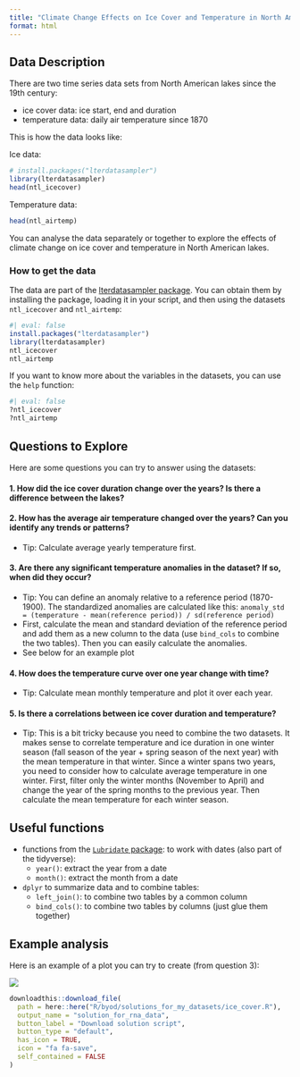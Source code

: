 ```yaml
---
title: "Climate Change Effects on Ice Cover and Temperature in North American Lakes"
format: html
---
```


## Data Description

There are two time series data sets from North American lakes since the 19th century:

- ice cover data: ice start, end and duration
- temperature data: daily air temperature since 1870

This is how the data looks like:

Ice data:

```r
# install.packages("lterdatasampler")
library(lterdatasampler)
head(ntl_icecover)
```

Temperature data:

```r
head(ntl_airtemp)
```

You can analyse the data separately or together to explore the effects of climate change on ice cover and temperature in North American lakes.

### How to get the data

The data are part of the [lterdatasampler package](https://lter.github.io/lterdatasampler/index.html). You can obtain them by installing the package, loading it in your script, and then using the datasets `ntl_icecover` and `ntl_airtemp`:

```r
#| eval: false
install.packages("lterdatasampler")
library(lterdatasampler)
ntl_icecover
ntl_airtemp
```

If you want to know more about the variables in the datasets, you can use the `help` function:

```r
#| eval: false
?ntl_icecover
?ntl_airtemp
```

## Questions to Explore

Here are some questions you can try to answer using the datasets:

#### 1. How did the ice cover duration change over the years? Is there a difference between the lakes?

#### 2. How has the average air temperature changed over the years? Can you identify any trends or patterns?

- Tip: Calculate average yearly temperature first.

#### 3. Are there any significant temperature anomalies in the dataset? If so, when did they occur?

  - Tip: You can define an anomaly relative to a reference period (1870-1900). The standardized anomalies are calculated like this: `anomaly_std = (temperature - mean(reference period)) / sd(reference period)`
  - First, calculate the mean and standard deviation of the reference period and add them as a new column to the data (use `bind_cols` to combine the two tables). Then you can easily calculate the anomalies.
  - See below for an example plot
  
#### 4. How does the temperature curve over one year change with time?
  - Tip: Calculate mean monthly temperature and plot it over each year.
  
#### 5. Is there a correlations between ice cover duration and temperature?
  - Tip: This is a bit tricky because you need to combine the two datasets. 
  It makes sense to correlate temperature and ice duration in one winter season (fall season of the year + spring season of the next year) with the mean temperature in that winter.
  Since a winter spans two years, you need to consider how to calculate average temperature in one winter.
  First, filter only the winter months (November to April) and change the year of the spring months to the previous year. Then calculate the mean temperature for each winter season.
  
## Useful functions

- functions from the [`Lubridate` package](https://lubridate.tidyverse.org/): to work with dates (also part of the tidyverse):
  - `year()`: extract the year from a date
  - `month()`: extract the month from a date

- `dplyr` to summarize data and to combine tables:
  - `left_join()`: to combine two tables by a common column
  - `bind_cols()`: to combine two tables by columns (just glue them together)

## Example analysis

Here is an example of a plot you can try to create (from question 3):

![](img/temp_anomalies.png)

```r
downloadthis::download_file(
  path = here::here("R/byod/solutions_for_my_datasets/ice_cover.R"),
  output_name = "solution_for_rna_data",
  button_label = "Download solution script",
  button_type = "default",
  has_icon = TRUE,
  icon = "fa fa-save",
  self_contained = FALSE
)
```

